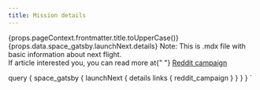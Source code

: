 ```yaml
---
title: Mission details
---
```



<Layout>
  <Grid container>
    <Grid sm={2} xs={1}></Grid>
    <Grid sm={8} xs={10} gutterBottom>
      <Typography gutterBottom variant="h2" />
      <Typography gutterBottom bold variant="h3">
        {props.pageContext.frontmatter.title.toUpperCase()}
      </Typography>
      <Typography gutterBottom variant="body1">
        {props.data.space_gatsby.launchNext.details}
      </Typography>
      <Typography variant="caption">Note:</Typography>
      <Typography variant="body1">
        This is .mdx file with basic information about next flight.
        <br />
        If article interested you, you can read more at{" "}
        <a href={props.data.space_gatsby.launchNext.links.reddit_campaign}>
          Reddit campaign
        </a>
      </Typography>
      <Typography gutterBottom variant="h2" />
    </Grid>
    <Grid sm={2} xs={1}></Grid>
  </Grid>
</Layout>

  query {
    space_gatsby {
      launchNext {
        details
        links {
          reddit_campaign
        }
      }
    }
  }
`
